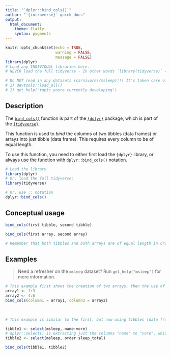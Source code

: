 ```yaml
---
title: "`dplyr::bind_cols()`"
author: "`{introverse}` quick docs"
output: 
  html_document:
    theme: flatly
    syntax: pygments
---
```


<!-- Welcome to the template! This comment is here to help you get started. The HTML comments will help you fill it out. Please make sure to do the following:
- make the YAML `title` the topic name. For example, the `filter()` docs are titled `dplyr::filter()` (with backticks since it's code!)
- name the final Rmd file "packagethetopiccomesfrom_topic.Rmd". For example, the `filter()` file is named `dplyr_filter.Rmd`
- If you are considering documenting MULTIPLE TOPICS in a single help Rmd, STOP and CONSULT FIRST with Spielman!!
-->

```r
knitr::opts_chunk$set(echo = TRUE, 
                      warning = FALSE, 
                      message = FALSE)
library(dplyr)
# Load any INDIVIDUAL libraries here.
# NEVER load the full tidyverse - In other words `library(tidyverse)` => ABSOLUTELY NOT!!!! Load only what you need, _one at a time_.

# Do NOT read in any datasets (carnivores/msleep)!!! It's taken care of, as long as you develop as follows instead of knitting (really, no knitting!) - 
# 1) devtools::load_all()
# 2) get_help("topic youre currently developing")
```


## Description

The [`bind_cols()`](https://dplyr.tidyverse.org/reference/bind.html) function is part of the [`{dplyr}`](https://dplyr.tidyverse.org/) package, which is part of the [`{tidyverse}`](https://www.tidyverse.org/).

This function is used to *bind* the columns of two tibbles (data frames) or arrays into just tibble (data frame). This requires every column to be of equal length.

<!-- Add the following if the topic is a function that does NOT come with base R, and uncomment/fill in the subsequent multiline HTML comment: -->
To use this function, you need to either first load the `{dplyr}` library, or always use the function with `dplyr::bind_cols()` notation.

```r
# Load the library
library(dplyr)
# Or, load the full tidyverse:
library(tidyverse)

# Or, use :: notation
dplyr::bind_cols()
```



## Conceptual usage 

```r
bind_cols(first tibble, second tibble)

bind_cols(first array, second array)

# Remember that both tibbles and both arrays are of equal length in order to bind
```


## Examples

> Need a refresher on the `msleep` dataset? Run `get_help("msleep")` for more information.

<!-- Add a <br> if there is NO DATASET REFRESHER!! Otherwise the refresher takes up enough space. -->

```r
# This example first shows the creation of two arrays, then the use of `bind_cols()` to bind them.
array1 <- 1:3
array2 <- 4:6
bind_cols(column1 = array1, column2 = array2)

```

<br>  <!-- Do not delete the <br>, and make sure to keep the previous and following lines blank. There should be a <br> tab between each example -->


```r
# This example is similar to the first, but now using tibbles (data frames) derived from the data set `msleep`.

tibble1 <- select(msleep, name:vore) 
# dplyr::select() is extracting just the columns "name" to "vore", which includes "genus"
tibble2 <- select(msleep, order:sleep_total)

bind_cols(tibble1, tibble2)
```

<br> <!-- Do not delete the <br>, and make sure to keep the previous and following lines blank. -->

<!-- If needed, add more example chunks below WITH NAMES (example3, example4, etc.), making sure to have a <br> tag in between each example for nicer spacing. If you don't need more examples, don't add any! -->

